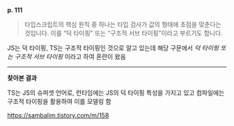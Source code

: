 **p. 111**

> 타입스크립트의 핵심 원칙 중 하나는 타입 검사가 값의 형태에 초점을 맞춘다는 것입니다. 이를 “덕 타이핑” 또는 “구조적 서브 타이핑”이라고 부르기도 합니다.

JS는 덕 타이핑, TS는 구조적 타이핑인 것으로 알고 있는데 해당 구문에서 _덕 타이핑 또는 구조적 서브 타이핑_ 이라고 하여 혼란이 왔음

---

**찾아본 결과**

TS는 JS의 슈퍼셋 언어로, 런타임에는 JS의 덕 타이핑 특성을 가지고 있고 컴파일에는 구조적 타이핑을 활용하여 이를 모델링 함

https://sambalim.tistory.com/m/158
